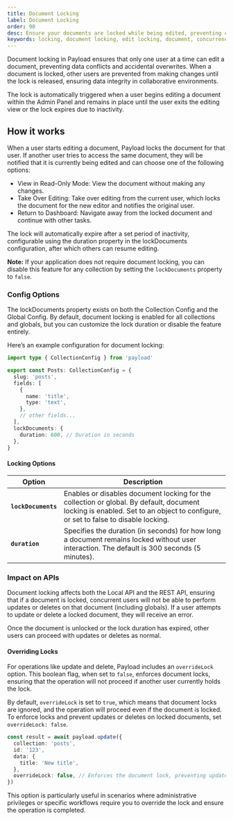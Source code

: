 ```yaml
---
title: Document Locking
label: Document Locking
order: 90
desc: Ensure your documents are locked while being edited, preventing concurrent edits from multiple users and preserving data integrity.
keywords: locking, document locking, edit locking, document, concurrency, Payload, headless, Content Management System, cms, javascript, react, node, nextjs
---
```


Document locking in Payload ensures that only one user at a time can edit a document, preventing data conflicts and accidental overwrites. When a document is locked, other users are prevented from making changes until the lock is released, ensuring data integrity in collaborative environments.

The lock is automatically triggered when a user begins editing a document within the Admin Panel and remains in place until the user exits the editing view or the lock expires due to inactivity.

## How it works

When a user starts editing a document, Payload locks the document for that user. If another user tries to access the same document, they will be notified that it is currently being edited and can choose one of the following options:

- View in Read-Only Mode: View the document without making any changes.
- Take Over Editing: Take over editing from the current user, which locks the document for the new editor and notifies the original user.
- Return to Dashboard: Navigate away from the locked document and continue with other tasks.

The lock will automatically expire after a set period of inactivity, configurable using the duration property in the lockDocuments configuration, after which others can resume editing.

<Banner type="info"> <strong>Note:</strong> If your application does not require document locking, you can disable this feature for any collection by setting the <code>lockDocuments</code> property to <code>false</code>. </Banner>

### Config Options

The lockDocuments property exists on both the Collection Config and the Global Config. By default, document locking is enabled for all collections and globals, but you can customize the lock duration or disable the feature entirely.

Here’s an example configuration for document locking:

```ts
import type { CollectionConfig } from 'payload'

export const Posts: CollectionConfig = {
  slug: 'posts',
  fields: [
    {
      name: 'title',
      type: 'text',
    },
    // other fields...
  ],
  lockDocuments: {
    duration: 600, // Duration in seconds
  },
}
```

#### Locking Options

| Option              | Description                                                                                                                                                                    |
| ------------------- | ------------------------------------------------------------------------------------------------------------------------------------------------------------------------------ |
| **`lockDocuments`** | Enables or disables document locking for the collection or global. By default, document locking is enabled. Set to an object to configure, or set to false to disable locking. |
| **`duration`**      | Specifies the duration (in seconds) for how long a document remains locked without user interaction. The default is 300 seconds (5 minutes).                                   |

### Impact on APIs

Document locking affects both the Local API and the REST API, ensuring that if a document is locked, concurrent users will not be able to perform updates or deletes on that document (including globals). If a user attempts to update or delete a locked document, they will receive an error.

Once the document is unlocked or the lock duration has expired, other users can proceed with updates or deletes as normal.

#### Overriding Locks

For operations like update and delete, Payload includes an `overrideLock` option. This boolean flag, when set to `false`, enforces document locks, ensuring that the operation will not proceed if another user currently holds the lock.

By default, `overrideLock` is set to `true`, which means that document locks are ignored, and the operation will proceed even if the document is locked. To enforce locks and prevent updates or deletes on locked documents, set `overrideLock: false`.

```ts
const result = await payload.update({
  collection: 'posts',
  id: '123',
  data: {
    title: 'New title',
  },
  overrideLock: false, // Enforces the document lock, preventing updates if the document is locked
})
```

This option is particularly useful in scenarios where administrative privileges or specific workflows require you to override the lock and ensure the operation is completed.
